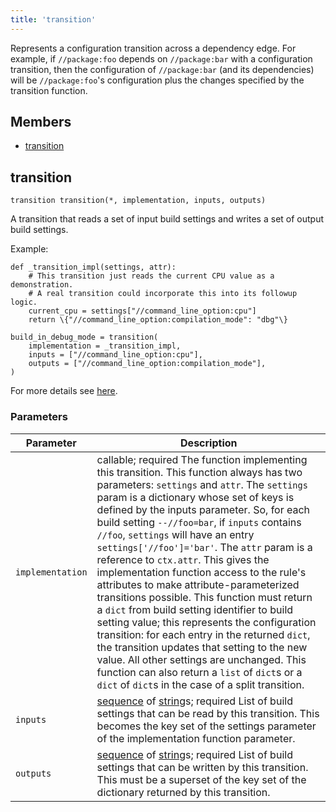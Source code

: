 ```yaml
---
title: 'transition'
---
```



Represents a configuration transition across a dependency edge. For example, if `//package:foo` depends on `//package:bar` with a configuration transition, then the configuration of `//package:bar` (and its dependencies) will be `//package:foo`'s configuration plus the changes specified by the transition function.

## Members

* [transition](#transition)

## transition

```
transition transition(*, implementation, inputs, outputs)
```

A transition that reads a set of input build settings and writes a set of output build settings.

Example:

```
def _transition_impl(settings, attr):
    # This transition just reads the current CPU value as a demonstration.
    # A real transition could incorporate this into its followup logic.
    current_cpu = settings["//command_line_option:cpu"]
    return \{"//command_line_option:compilation_mode": "dbg"\}

build_in_debug_mode = transition(
    implementation = _transition_impl,
    inputs = ["//command_line_option:cpu"],
    outputs = ["//command_line_option:compilation_mode"],
)
```

For more details see [here](https://bazel.build/rules/config#user-defined-transitions).

### Parameters

| Parameter | Description |
| --- | --- |
| `implementation` | callable; required  The function implementing this transition. This function always has two parameters: `settings` and `attr`. The `settings` param is a dictionary whose set of keys is defined by the inputs parameter. So, for each build setting `--//foo=bar`, if `inputs` contains `//foo`, `settings` will have an entry `settings['//foo']='bar'`. The `attr` param is a reference to `ctx.attr`. This gives the implementation function access to the rule's attributes to make attribute-parameterized transitions possible. This function must return a `dict` from build setting identifier to build setting value; this represents the configuration transition: for each entry in the returned `dict`, the transition updates that setting to the new value. All other settings are unchanged. This function can also return a `list` of `dict`s or a `dict` of `dict`s in the case of a split transition. |
| `inputs` | [sequence](../core/list.mdx) of [string](../core/string.mdx)s; required  List of build settings that can be read by this transition. This becomes the key set of the settings parameter of the implementation function parameter. |
| `outputs` | [sequence](../core/list.mdx) of [string](../core/string.mdx)s; required  List of build settings that can be written by this transition. This must be a superset of the key set of the dictionary returned by this transition. |